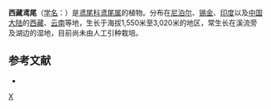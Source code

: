 {{Speciesbox 
| genus = Iris
| species = clarkei
| status = NE
| status_system = IUCN3.1
| authority = Baker
}}

'''西藏鸢尾'''（[[学名|学名]]：{{lang|la|''Iris clarkei''}}）是[[鸢尾科|鸢尾科]][[鸢尾属|鸢尾属]]的植物。分布在[[尼泊尔|尼泊尔]]、[[锡金|锡金]]、[[印度|印度]]以及[[中国大陆|中国大陆]]的[[西藏|西藏]]、[[云南|云南]]等地，生长于海拔1,550米至3,020米的地区，常生长在溪流旁及湖边的湿地，目前尚未由人工引种栽培。

== 参考文献 ==
<div class="references-small">
* {{cite web| url =http://www.bioinfo.cn/db05/KmzwSpecies.php?action=view&id=11441| title =西藏鸢尾| work =《中国高等植物数据库全库》| publisher =中国科学院微生物研究所| author =昆明植物研究所| accessdate =2009-02-24| deadurl =yes| archiveurl =https://web.archive.org/web/20160305044414/http://www.bioinfo.cn/db05/KmzwSpecies.php?action=view&id=11441| archivedate =2016-03-05| df =}}
</div>
{{Taxonbar|from=Q15227591}}

[[Category:鸢尾属|X]]